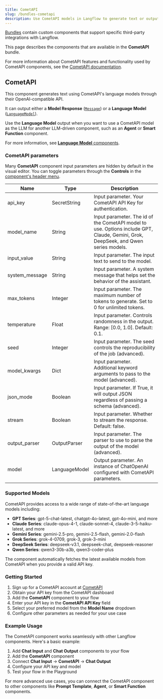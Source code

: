 ```yaml
---
title: CometAPI
slug: /bundles-cometapi
description: Use CometAPI models in Langflow to generate text or output a Language Model for downstream Components.
---
```



[Bundles](/components-bundle-components) contain custom components that support specific third-party integrations with Langflow.

This page describes the components that are available in the **CometAPI** bundle.

For more information about CometAPI features and functionality used by CometAPI components, see the [CometAPI documentation](https://www.cometapi.com/).

## CometAPI

This component generates text using CometAPI's language models through their OpenAI-compatible API.

It can output either a **Model Response** ([`Message`](/data-types#message)) or a **Language Model** ([`LanguageModel`](/data-types#languagemodel)).

Use the **Language Model** output when you want to use a CometAPI model as the LLM for another LLM-driven component, such as an **Agent** or **Smart Function** component.

For more information, see [**Language Model** components](/components-models).

### CometAPI parameters

Many **CometAPI** component input parameters are hidden by default in the visual editor.
You can toggle parameters through the <Icon name="SlidersHorizontal" aria-hidden="true"/> **Controls** in the [component's header menu](/concepts-components#component-menus).

| Name | Type | Description |
|------|------|-------------|
| api_key | SecretString | Input parameter. Your CometAPI API Key for authentication. |
| model_name | String | Input parameter. The id of the CometAPI model to use. Options include GPT, Claude, Gemini, Grok, DeepSeek, and Qwen series models. |
| input_value | String | Input parameter. The input text to send to the model. |
| system_message | String | Input parameter. A system message that helps set the behavior of the assistant. |
| max_tokens | Integer | Input parameter. The maximum number of tokens to generate. Set to 0 for unlimited tokens. |
| temperature | Float | Input parameter. Controls randomness in the output. Range: [0.0, 1.0]. Default: 0.1. |
| seed | Integer | Input parameter. The seed controls the reproducibility of the job (advanced). |
| model_kwargs | Dict | Input parameter. Additional keyword arguments to pass to the model (advanced). |
| json_mode | Boolean | Input parameter. If True, it will output JSON regardless of passing a schema (advanced). |
| stream | Boolean | Input parameter. Whether to stream the response. Default: false. |
| output_parser | OutputParser | Input parameter. The parser to use to parse the output of the model (advanced). |
| model | LanguageModel | Output parameter. An instance of ChatOpenAI configured with CometAPI parameters. |

### Supported Models

CometAPI provides access to a wide range of state-of-the-art language models including:

- **GPT Series**: gpt-5-chat-latest, chatgpt-4o-latest, gpt-4o-mini, and more
- **Claude Series**: claude-opus-4-1, claude-sonnet-4, claude-3-5-haiku-latest, and more
- **Gemini Series**: gemini-2.5-pro, gemini-2.5-flash, gemini-2.0-flash
- **Grok Series**: grok-4-0709, grok-3, grok-3-mini
- **DeepSeek Series**: deepseek-v3.1, deepseek-chat, deepseek-reasoner
- **Qwen Series**: qwen3-30b-a3b, qwen3-coder-plus

The component automatically fetches the latest available models from CometAPI when you provide a valid API key.

### Getting Started

1. Sign up for a CometAPI account at [CometAPI](https://www.cometapi.com/)
2. Obtain your API key from the CometAPI dashboard
3. Add the **CometAPI** component to your flow
4. Enter your API key in the **CometAPI API Key** field
5. Select your preferred model from the **Model Name** dropdown
6. Configure other parameters as needed for your use case

### Example Usage

The CometAPI component works seamlessly with other Langflow components. Here's a basic example:

1. Add **Chat Input** and **Chat Output** components to your flow
2. Add the **CometAPI** component
3. Connect **Chat Input** → **CometAPI** → **Chat Output**
4. Configure your API key and model
5. Test your flow in the Playground

For more advanced use cases, you can connect the CometAPI component to other components like **Prompt Template**, **Agent**, or **Smart Function** components.
